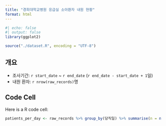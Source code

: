 ```yaml
---
title: "경희대학교병원 응급실 소아환자 내원 현황"
format: html
---
```


```r
#| echo: false
#| output: false
library(ggplot2)

source("./dataset.R", encoding = "UTF-8")
```

## 개요
- 조사기간: `r start_date` ~ `r end_date` (`r end_date - start_date + 1`일)
- 내원 환자: `r nrow(raw_records)`명

## Code Cell

Here is a R code cell:

```r

patients_per_day <- raw_records %>% group_by(당직일) %>% summarise(n = n())
```
